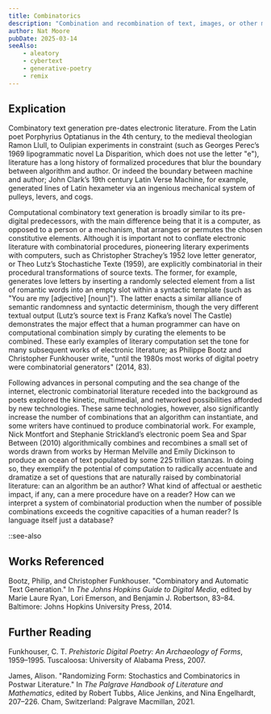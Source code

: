 ```yaml
---
title: Combinatorics
description: "Combination and recombination of text, images, or other media to create varied storylines or poetic structures from a defined set of elements, enabling intricate patterns of interaction and interpretation"
author: Nat Moore
pubDate: 2025-03-14
seeAlso:
    - aleatory
    - cybertext
    - generative-poetry
    - remix
---
```

## Explication 

Combinatory text generation pre-dates electronic literature. From the Latin poet Porphyrius Optatianus in the 4th century, to the medieval theologian Ramon Llull, to Oulipian experiments in constraint (such as Georges Perec’s 1969 lipogrammatic novel La Disparition, which does not use the letter "e"), literature has a long history of formalized procedures that blur the boundary between algorithm and author. Or indeed the boundary between machine and author; John Clark’s 19th century Latin Verse Machine, for example, generated lines of Latin hexameter via an ingenious mechanical system of pulleys, levers, and cogs. 

Computational combinatory text generation is broadly similar to its pre-digital predecessors, with the main difference being that it is a computer, as opposed to a person or a mechanism, that arranges or permutes the chosen constitutive elements. Although it is important not to conflate electronic literature with combinatorial procedures, pioneering literary experiments with computers, such as Christopher Strachey’s 1952 love letter generator, or Theo Lutz’s Stochastiche Texte (1959), are explicitly combinatorial in their procedural transformations of source texts. The former, for example, generates love letters by inserting a randomly selected element from a list of romantic words into an empty slot within a syntactic template (such as "You are my [adjective] [noun]"). The latter enacts a similar alliance of semantic randomness and syntactic determinism, though the very different textual output (Lutz’s source text is Franz Kafka’s novel The Castle) demonstrates the major effect that a human programmer can have on computational combination simply by curating the elements to be combined. These early examples of literary computation set the tone for many subsequent works of electronic literature; as Philippe Bootz and Christopher Funkhouser write, "until the 1980s most works of digital poetry were combinatorial generators" (2014, 83). 

Following advances in personal computing and the sea change of the internet, electronic combinatorial literature receded into the background as poets explored the kinetic, multimedial, and networked possibilities afforded by new technologies. These same technologies, however, also significantly increase the number of combinations that an algorithm can instantiate, and some writers have continued to produce combinatorial work. For example, Nick Montfort and Stephanie Strickland’s electronic poem Sea and Spar Between (2010) algorithmically combines and recombines a small set of words drawn from works by Herman Melville and Emily Dickinson to produce an ocean of text populated by some 225 trillion stanzas. In doing so, they exemplify the potential of computation to radically accentuate and dramatize a set of questions that are naturally raised by combinatorial literature: can an algorithm be an author? What kind of affectual or aesthetic impact, if any, can a mere procedure have on a reader? How can we interpret a system of combinatorial production when the number of possible combinations exceeds the cognitive capacities of a human reader? Is language itself just a database? 

::see-also

## Works Referenced

Bootz, Philip, and Christopher Funkhouser. "Combinatory and Automatic Text Generation." In *The Johns Hopkins Guide to Digital Media*, edited by Marie Laure Ryan, Lori Emerson, and Benjamin J. Robertson, 83–84. Baltimore: Johns Hopkins University Press, 2014.

## Further Reading

Funkhouser, C. T. *Prehistoric Digital Poetry: An Archaeology of Forms*, 1959–1995. Tuscaloosa: University of Alabama Press, 2007.

James, Alison. "Randomizing Form: Stochastics and Combinatorics in Postwar Literature." In *The Palgrave Handbook of Literature and Mathematics*, edited by Robert Tubbs, Alice Jenkins, and Nina Engelhardt, 207–226. Cham, Switzerland: Palgrave Macmillan, 2021.
